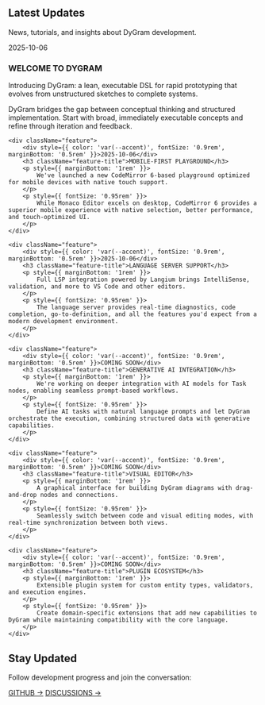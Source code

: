 
<PageLayout title="Blog">



## Latest Updates

News, tutorials, and insights about DyGram development.

<div className="feature-grid">
    <div className="feature">
        <div style={{ color: 'var(--accent)', fontSize: '0.9rem', marginBottom: '0.5rem' }}>2025-10-06</div>
        <h3 className="feature-title">WELCOME TO DYGRAM</h3>
        <p style={{ marginBottom: '1rem' }}>
            Introducing DyGram: a lean, executable DSL for rapid prototyping that evolves from unstructured sketches to complete systems.
        </p>
        <p style={{ fontSize: '0.95rem' }}>
            DyGram bridges the gap between conceptual thinking and structured implementation. Start with broad, immediately executable concepts and refine through iteration and feedback.
        </p>
    </div>

    <div className="feature">
        <div style={{ color: 'var(--accent)', fontSize: '0.9rem', marginBottom: '0.5rem' }}>2025-10-06</div>
        <h3 className="feature-title">MOBILE-FIRST PLAYGROUND</h3>
        <p style={{ marginBottom: '1rem' }}>
            We've launched a new CodeMirror 6-based playground optimized for mobile devices with native touch support.
        </p>
        <p style={{ fontSize: '0.95rem' }}>
            While Monaco Editor excels on desktop, CodeMirror 6 provides a superior mobile experience with native selection, better performance, and touch-optimized UI.
        </p>
    </div>

    <div className="feature">
        <div style={{ color: 'var(--accent)', fontSize: '0.9rem', marginBottom: '0.5rem' }}>2025-10-06</div>
        <h3 className="feature-title">LANGUAGE SERVER SUPPORT</h3>
        <p style={{ marginBottom: '1rem' }}>
            Full LSP integration powered by Langium brings IntelliSense, validation, and more to VS Code and other editors.
        </p>
        <p style={{ fontSize: '0.95rem' }}>
            The language server provides real-time diagnostics, code completion, go-to-definition, and all the features you'd expect from a modern development environment.
        </p>
    </div>

    <div className="feature">
        <div style={{ color: 'var(--accent)', fontSize: '0.9rem', marginBottom: '0.5rem' }}>COMING SOON</div>
        <h3 className="feature-title">GENERATIVE AI INTEGRATION</h3>
        <p style={{ marginBottom: '1rem' }}>
            We're working on deeper integration with AI models for Task nodes, enabling seamless prompt-based workflows.
        </p>
        <p style={{ fontSize: '0.95rem' }}>
            Define AI tasks with natural language prompts and let DyGram orchestrate the execution, combining structured data with generative capabilities.
        </p>
    </div>

    <div className="feature">
        <div style={{ color: 'var(--accent)', fontSize: '0.9rem', marginBottom: '0.5rem' }}>COMING SOON</div>
        <h3 className="feature-title">VISUAL EDITOR</h3>
        <p style={{ marginBottom: '1rem' }}>
            A graphical interface for building DyGram diagrams with drag-and-drop nodes and connections.
        </p>
        <p style={{ fontSize: '0.95rem' }}>
            Seamlessly switch between code and visual editing modes, with real-time synchronization between both views.
        </p>
    </div>

    <div className="feature">
        <div style={{ color: 'var(--accent)', fontSize: '0.9rem', marginBottom: '0.5rem' }}>COMING SOON</div>
        <h3 className="feature-title">PLUGIN ECOSYSTEM</h3>
        <p style={{ marginBottom: '1rem' }}>
            Extensible plugin system for custom entity types, validators, and execution engines.
        </p>
        <p style={{ fontSize: '0.95rem' }}>
            Create domain-specific extensions that add new capabilities to DyGram while maintaining compatibility with the core language.
        </p>
    </div>
</div>

<div style={{ marginTop: '4rem', padding: '3rem', background: 'var(--secondary)', color: 'white', borderRadius: '8px' }}>
    <h2 className="section-title" style={{ fontSize: '2rem', marginBottom: '1rem' }}>Stay Updated</h2>
    <p style={{ fontSize: '1.2rem', marginBottom: '2rem' }}>
        Follow development progress and join the conversation:
    </p>
    <div style={{ display: 'flex', gap: '1rem', flexWrap: 'wrap' }}>
        <a href="https://github.com/christopherdebeer/machine" target="_blank" className="btn" style={{ background: 'white', color: 'var(--primary)' }}>GITHUB →</a>
        <a href="https://github.com/christopherdebeer/machine/discussions" target="_blank" className="btn btn-secondary" style={{ background: 'var(--primary)', color: 'white' }}>DISCUSSIONS →</a>
    </div>
</div>



</PageLayout>